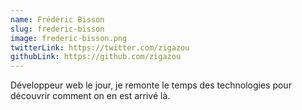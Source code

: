 ```yaml
---
name: Frédéric Bisson
slug: frederic-bisson
image: frederic-bisson.png
twitterLink: https://twitter.com/zigazou
githubLink: https://github.com/zigazou
---
```


Développeur web le jour, je remonte le temps des technologies pour découvrir
comment on en est arrivé là.

